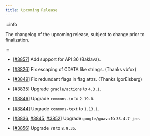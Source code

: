 ```yaml
---
title: Upcoming Release
---
```


:::info

The changelog of the upcoming release, subject to change prior to finalization.

:::

- [[#3857](https://github.com/iBotPeaches/Apktool/pull/3857)] Add support for API 36 (Baklava).
- [[#3826](https://github.com/iBotPeaches/Apktool/pull/3826)] Fix escaping of CDATA like strings. (Thanks vbfox)
- [[#3849](https://github.com/iBotPeaches/Apktool/pull/3849)] Fix redundant flags in flag attrs. (Thanks IgorEisberg)

- [[#3835](https://github.com/iBotPeaches/Apktool/pull/3835)] Upgrade `gradle/actions` to `4.3.1`.
- [[#3846](https://github.com/iBotPeaches/Apktool/pull/3846)] Upgrade `commons-io` to `2.19.0`.
- [[#3844](https://github.com/iBotPeaches/Apktool/pull/3844)] Upgrade `commons-text` to `1.13.1`.
- [[#3836](https://github.com/iBotPeaches/Apktool/pull/3836), [#3845](https://github.com/iBotPeaches/Apktool/pull/3845), [#3852](https://github.com/iBotPeaches/Apktool/pull/3852)] Upgrade `google/guava` to `33.4.7-jre`.
- [[#3856](https://github.com/iBotPeaches/Apktool/pull/3856)] Upgrade `r8` to `8.9.35`.
